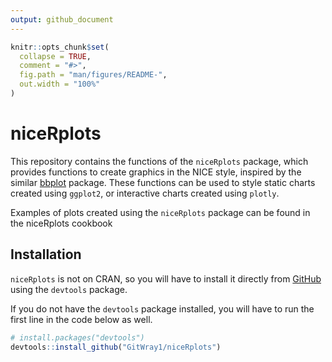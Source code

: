 ```yaml
---
output: github_document
---
```


<!-- README.md is generated from README.Rmd. Please edit that file -->

```r
knitr::opts_chunk$set(
  collapse = TRUE,
  comment = "#>",
  fig.path = "man/figures/README-",
  out.width = "100%"
)
```

# niceRplots

This repository contains the functions of the `niceRplots` package, which provides functions to create graphics in the NICE style, inspired by the similar [bbplot](https://github.com/bbc/bbplot) package. These functions can be used to style static charts created using `ggplot2`, or interactive charts created using `plotly`. 

Examples of plots created using the `niceRplots` package can be found in the niceRplots cookbook

## Installation

`niceRplots` is not on CRAN, so you will have to install it directly from [GitHub](https://github.com/) using the `devtools` package.

If you do not have the `devtools` package installed, you will have to run the first line in the code below as well.

``` r
# install.packages("devtools")
devtools::install_github("GitWray1/niceRplots")
```

